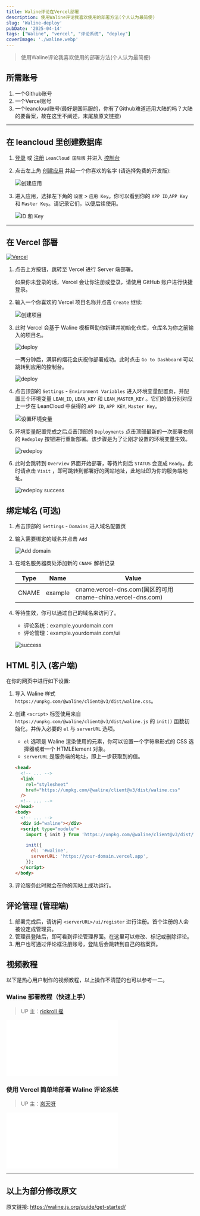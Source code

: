 ---
title: Waline评论在Vercel部署
description: 使用Waline评论我喜欢使用的部署方法(个人认为最简便)
slug: 'Waline-deploy'
pubDate: '2025-04-14'
tags: ["Waline", "vercel", "评论系统", "deploy"]
coverImage: './waline.webp'
---

> 使用Waline评论我喜欢使用的部署方法(个人认为最简便)

## 所需账号
1. 一个Github账号
2. 一个Vercel账号
3. 一个leancloud账号(最好是国际服的，你有了Github难道还用大陆的吗？大陆的要备案，故在这里不阐述，末尾放原文链接)

---
## 在 leancloud 里创建数据库

1. [登录](https://console.leancloud.app/login) 或 [注册](https://console.leancloud.app/register) `LeanCloud 国际版` 并进入 [控制台](https://console.leancloud.app/apps)

1. 点击左上角 [创建应用](https://console.leancloud.app/apps) 并起一个你喜欢的名字 (请选择免费的开发版):

   ![创建应用](https://s2.loli.net/2025/04/14/7FOYbvS8MlQXe52.png)

1. 进入应用，选择左下角的 `设置` > `应用 Key`。你可以看到你的 `APP ID`,`APP Key` 和 `Master Key`。请记录它们，以便后续使用。

   ![ID 和 Key](https://s2.loli.net/2025/04/14/c1Vltvsm8GYXSbf.png)

---
## 在 Vercel 部署

[![Vercel](https://cdn.jsdelivr.net/gh/kmfx/tuchuang@main/img/vercel.svg)](https://vercel.com/new/clone?repository-url=https%3A%2F%2Fgithub.com%2Fwalinejs%2Fwaline%2Ftree%2Fmain%2Fexample)

1. 点击上方按钮，跳转至 Vercel 进行 Server 端部署。

   如果你未登录的话，Vercel 会让你注册或登录，请使用 GitHub 账户进行快捷登录。

1. 输入一个你喜欢的 Vercel 项目名称并点击 `Create` 继续:

   ![创建项目](https://s2.loli.net/2025/04/14/XauJLO7hfcWVx2Y.png)

1. 此时 Vercel 会基于 Waline 模板帮助你新建并初始化仓库，仓库名为你之前输入的项目名。

   ![deploy](https://s2.loli.net/2025/04/14/Q7tExaML3XKlf12.png)

   一两分钟后，满屏的烟花会庆祝你部署成功。此时点击 `Go to Dashboard` 可以跳转到应用的控制台。

   ![deploy](https://s2.loli.net/2025/04/14/HqfvwV6GdrFROSZ.png)

1. 点击顶部的 `Settings` - `Environment Variables` 进入环境变量配置页，并配置三个环境变量 `LEAN_ID`, `LEAN_KEY` 和 `LEAN_MASTER_KEY` 。它们的值分别对应上一步在 LeanCloud 中获得的 `APP ID`, `APP KEY`, `Master Key`。

   ![设置环境变量](https://s2.loli.net/2025/04/14/9laMFio1umnjB6g.png)

1. 环境变量配置完成之后点击顶部的 `Deployments` 点击顶部最新的一次部署右侧的 `Redeploy` 按钮进行重新部署。该步骤是为了让刚才设置的环境变量生效。

   ![redeploy](https://s2.loli.net/2025/04/14/WkVxeRub73aIHBX.png)

1. 此时会跳转到 `Overview` 界面开始部署，等待片刻后 `STATUS` 会变成 `Ready`。此时请点击 `Visit` ，即可跳转到部署好的网站地址，此地址即为你的服务端地址。

   ![redeploy success](https://s2.loli.net/2025/04/14/xM8rEezGTqFQNCY.png)

## 绑定域名 (可选)

1. 点击顶部的 `Settings` - `Domains` 进入域名配置页

1. 输入需要绑定的域名并点击 `Add`

   ![Add domain](https://s2.loli.net/2025/04/14/9wHyLEWQOtvz1fA.png)

1. 在域名服务器商处添加新的 `CNAME` 解析记录

   | Type  | Name    | Value                                                       |
   | ----- | ------- | ----------------------------------------------------------- |
   | CNAME | example | cname.vercel-dns.com(国区的可用 cname-china.vercel-dns.com) |

1. 等待生效，你可以通过自己的域名来访问了。

   - 评论系统：example.yourdomain.com
   - 评论管理：example.yourdomain.com/ui

   ![success](https://s2.loli.net/2025/04/14/4BOxqfs16erKTMV.png)

## HTML 引入 (客户端)

在你的网页中进行如下设置:

1. 导入 Waline 样式 `https://unpkg.com/@waline/client@v3/dist/waline.css`。

1. 创建 `<script>` 标签使用来自 `https://unpkg.com/@waline/client@v3/dist/waline.js` 的 `init()` 函数初始化，并传入必要的 `el` 与 `serverURL` 选项。

   - `el` 选项是 Waline 渲染使用的元素，你可以设置一个字符串形式的 CSS 选择器或者一个 HTMLElement 对象。
   - `serverURL` 是服务端的地址，即上一步获取到的值。

   ```html {3-7,12-18}:line-numbers
   <head>
     <!-- ... -->
     <link
       rel="stylesheet"
       href="https://unpkg.com/@waline/client@v3/dist/waline.css"
     />
     <!-- ... -->
   </head>
   <body>
     <!-- ... -->
     <div id="waline"></div>
     <script type="module">
       import { init } from 'https://unpkg.com/@waline/client@v3/dist/waline.js';

       init({
         el: '#waline',
         serverURL: 'https://your-domain.vercel.app',
       });
     </script>
   </body>
   ```

1. 评论服务此时就会在你的网站上成功运行。

## 评论管理 (管理端)

1. 部署完成后，请访问 `<serverURL>/ui/register` 进行注册。首个注册的人会被设定成管理员。
1. 管理员登陆后，即可看到评论管理界面。在这里可以修改、标记或删除评论。
1. 用户也可通过评论框注册账号，登陆后会跳转到自己的档案页。

## 视频教程

以下是热心用户制作的视频教程，以上操作不清楚的也可以参考一二。

### Waline 部署教程（快速上手）

> UP 主：[rickroll 摇](https://space.bilibili.com/381992209)

<iframe src="//player.bilibili.com/player.html?isOutside=true&aid=603711299&bvid=BV1pB4y1E7fp&cid=851182849&p=1" scrolling="no" border="0" frameborder="no" framespacing="0" allowfullscreen="true"> </iframe>

### 使用 Vercel 简单地部署 Waline 评论系统

> UP 主：[岚天呀](https://space.bilibili.com/355877984)

<iframe src="//player.bilibili.com/player.html?isOutside=true&aid=986143204&bvid=BV1Ft4y1A73f&cid=851363812&p=1" scrolling="no" border="0" frameborder="no" framespacing="0" allowfullscreen="true"> </iframe>

---

## 以上为部分修改原文
原文链接: https://waline.js.org/guide/get-started/

